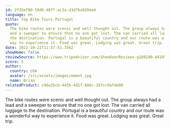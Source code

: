 ```yaml
---
id: 2f35ef80-58d6-48ff-ac3a-d3d76a920ea4
language: en
title: Top Bike Tours Portugal
quote:
  The bike routes were scenic and well thought out. The group always had a lead
  and a sweeper to ensure that no one got lost. The van carried all luggage to
  the destination. Portugal is a beautiful country and our route was a wonderful
  way to experience it. Food was great. Lodging was great. Great trip.
date: 2022-10-22T11:57:51.356Z
showHome: false
reviewSource: https://www.tripadvisor.com/ShowUserReviews-g189180-d4105907-r868557557-Top_Bike_Tours_Portugal-Porto_Porto_District_Northern_Portugal.html
score: 5
author:
  country: USA
  avatar: /src/assets/images/emmet.jpg
  name: Brian
relatedProduct: c96a2bcb-443b-4d17-806c-287cc9afeb98
---
```


The bike routes were scenic and well thought out. The group always had a lead
and a sweeper to ensure that no one got lost. The van carried all luggage to the
destination. Portugal is a beautiful country and our route was a wonderful way
to experience it. Food was great. Lodging was great. Great trip.
